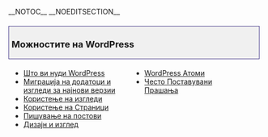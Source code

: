 __NOTOC__ __NOEDITSECTION__
{{Languages|
{{en|Working with WordPress}}
{{es|Working with WordPress}}
{{th|ทำงานกับเวิร์ดเพรส}}
{{zh-cn|使用 WordPress}}
{{zh-tw|使用 WordPress}}
}}

<div style="width:96%; font-size: 110%; text-decoration:none; padding: 0px 5px; margin: 20px 0px 5px; background-color: #f0f0f0; border: 1px solid darkslateblue">
=== Можностите на WordPress ===
</div>
<div style="width: 45%; margin:0px 6px; float:left">
* [[Што ви нуди WordPress]]
* [[Миграција на додатоци и изгледи|Миграција на додатоци и изгледи за најнови верзии]]
* [[Користење на изгледи]]
* [[Страници|Користење на Страници]]
* [[Пишување на постови]]
* [[Дизајн и изглед|Дизајн и изглед]]
</div>
<div style="width: 45%; margin:0px 6px; float:left; display: inline">
* [[WordPress Атоми]] 
* [[ЧПП|Често Поставувани Прашања]]
</div>
<div style="clear:both; height:10px">
</div>